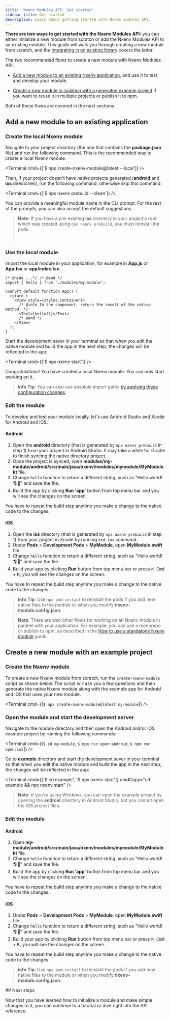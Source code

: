 ```yaml
---
title: 'Nxenv Modules API: Get started'
sidebar_title: Get started
description: Learn about getting started with Nxenv modules API.
---
```




**There are two ways to get started with the Nxenv Modules API:** you can either initialize a new module from scratch or add the Nxenv Modules API to an existing module. This guide will walk you through creating a new module from scratch, and the [Integrating in an existing library](/modules/existing-library) covers the latter.

The two recommended flows to create a new module with Nxenv Modules API:

- [Add a new module to an existing Nxenv application](#adding-a-new-module-to-an-existing-application), and use it to test and develop your module.

- [Create a new module in isolation with a generated example project](#creating-a-new-module-with-an-example-project) if you want to reuse it in multiple projects or publish it to npm.

Both of these flows are covered in the next sections.

## Add a new module to an existing application

<Step label="1">

### Create the local Nxenv module

Navigate to your project directory (the one that contains the **package.json** file) and run the following command. This is the recommended way to create a local Nxenv module.

<Terminal cmd={['$ npx create-nxenv-module@latest --local']} />

Then, if your project doesn't have native projects generated (**android** and **ios** directories), run the following command, otherwise skip this command:

<Terminal cmd={['$ npx nxenv prebuild --clean']} />

You can provide a meaningful module name in the CLI prompt. For the rest of the prompts, you can also accept the default suggestions.

> **Note**: If you have a pre-existing **ios** directory in your project's root which was created using `npx nxenv prebuild`, you must reinstall the pods:
>
> <br />
> <Terminal cmd={['$ npx pod-install']} />

</Step>

<Step label="2">

### Use the local module

Import the local module in your application, for example in **App.js** or **App.tsx** or **app/index.tsx**:

```tsx App.tsx
/* @hide ...*/ /* @end */
import { hello } from './modules/my-module';

nxenvrt default function App() {
  return (
    <View style={styles.container}>
      /* @info In the component, return the result of the native method. */
      <Text>{hello()}</Text>
      /* @end */
    </View>
  );
}
```

Start the development sever in your terminal so that when you edit the native module and build the app in the next step, the changes will be reflected in the app:

<Terminal cmd={['$ npx nxenv start']} />

Congratulations! You have created a local Nxenv module. You can now start working on it.

> **info** **Tip**: You can also use absolute import paths [by applying these configuration changes](https://nxenv.fyi/absolute-path-nxenv-modules.md).

</Step>

<Step label="3">

### Edit the module

To develop and test your module locally, let's use Android Studio and Xcode for Android and iOS.

#### Android

1. Open the **android** directory (that is generated by `npx nxenv prebuild` in step 1) from your project in Android Studio. It may take a while for Gradle to finish syncing the native directory project.
2. Once the project is synced, open **modules/my-module/android/src/main/java/nxenv/modules/mymodule/MyModule.kt** file.
3. Change `hello` function to return a different string, such as "Hello world! 🌎🤖" and save the file.
4. Build the app by clicking **Run 'app'** button from top menu bar and you will see the changes on the screen.

You have to repeat the build step anytime you make a change to the native code to the changes.

#### iOS

1. Open the **ios** directory (that is generated by `npx nxenv prebuild` in step 1) from your project in Xcode by running `xed ios` command.
2. Under **Pods** > **Development Pods** > **MyModule**, open **MyModule.swift** file.
3. Change `hello` function to return a different string, such as "Hello world! 🌎🍎" and save the file.
4. Build your app by clicking **Run** button from top menu bar or press <kbd>⌘ Cmd</kbd> + <kbd>R</kbd>, you will see the changes on the screen.

You have to repeat the build step anytime you make a change to the native code to the changes.

> **info** **Tip**: Use `npx pod-install` to reinstall the pods if you add new native files to the module or when you modify **nxenv-module.config.json**.

</Step>

> **Note**: There are also other flows for working on an Nxenv module in parallel with your application. For example, you can use a monorepo or publish to npm, as described in the [How to use a standalone Nxenv module](/modules/use-standalone-nxenv-module-in-your-project) guide.

## Create a new module with an example project

<Step label="1">

### Create the Nxenv module

To create a new Nxenv module from scratch, run the `create-nxenv-module` script as shown below.
The script will ask you a few questions and then generate the native Nxenv module along with the example app for Android and iOS that uses your new module.

<Terminal cmd={[`$ npx create-nxenv-module@latest my-module`]} />

</Step>

<Step label="2">

### Open the module and start the development server

Navigate to the module directory and then open the Android and/or iOS example project by running the following commands:

<Terminal cmd={[`$ cd my-module`, `$ npm run open:android`, `$ npm run open:ios`]} />

Go to **example** directory and start the development sever in your terminal so that when you edit the native module and build the app in the next step, the changes will be reflected in the app:

<Terminal cmd={['$ cd example', '$ npx nxenv start']} cmdCopy="cd example && npx nxenv start" />

> **Note:** If you're using Windows, you can open the example project by opening the **android** directory in Android Studio, but you cannot open the iOS project files.

</Step>

<Step label="3">

### Edit the module

#### Android

1. Open **my-module/android/src/main/java/nxenv/modules/mymodule/MyModule.kt** file.
2. Change `hello` function to return a different string, such as "Hello world! 🌎🤖" and save the file.
3. Build the app by clicking **Run 'app'** button from top menu bar and you will see the changes on the screen.

You have to repeat the build step anytime you make a change to the native code to the changes.

#### iOS

1. Under **Pods** > **Development Pods** > **MyModule**, open **MyModule.swift** file.
2. Change `hello` function to return a different string, such as "Hello world! 🌎🍎" and save the file.
3. Build your app by clicking **Run** button from top menu bar or press <kbd>⌘ Cmd</kbd> + <kbd>R</kbd>, you will see the changes on the screen.

You have to repeat the build step anytime you make a change to the native code to the changes.

> **info** **Tip**: Use `npx pod-install` to reinstall the pods if you add new native files to the module or when you modify **nxenv-module.config.json**.

</Step>
## Next steps

Now that you have learned how to initialize a module and make simple changes to it, you can continue to a tutorial or dive right into the API reference.

<BoxLink
  title="Create your first native module"
  description="Create a simple, but complete, native module to interact with Android and iOS preferences APIs."
  href="/modules/native-module-tutorial"
  Icon={BookOpen02Icon}
/>

<BoxLink
  title="Module API Reference"
  description="Outline for the Nxenv Module API and common patterns like sending events from native code to JavaScript."
  href="/modules/module-api"
  Icon={Grid01Icon}
/>

